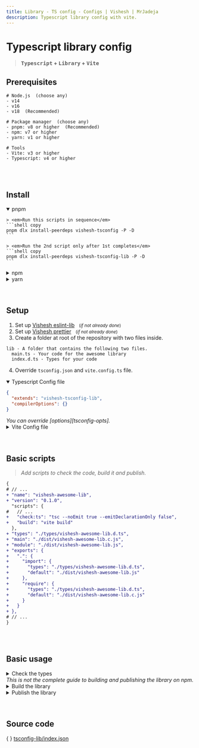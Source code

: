 ```yaml
---
title: Library - TS config - Configs | Vishesh | MrJadeja
description: Typescript library config with vite.
---
```



# Typescript library config

> **<kbd>Typescript</kbd> + <kbd>Library</kbd> + <kbd>Vite</kbd>**

## Prerequisites

```shell
# Node.js  (choose any)
- v14
- v16
- v18  (Recommended)

# Package manager  (choose any)
- pnpm: v8 or higher  (Recommended)
- npm: v7 or higher
- yarn: v1 or higher

# Tools
- Vite: v3 or higher
- Typescript: v4 or higher
```

<br />
<br />

## Install

<details open>
<summary>pnpm</summary>

    > <em>Run this scripts in sequence</em>
    ```shell copy
    pnpm dlx install-peerdeps vishesh-tsconfig -P -D
    ```

    > <em>Run the 2nd script only after 1st completes</em>
    ```shell copy
    pnpm dlx install-peerdeps vishesh-tsconfig-lib -P -D
    ```

</details>

<details >
<summary>npm</summary>

    > <em>Run this scripts in sequence</em>
    ```shell copy
    npm exec install-peerdeps vishesh-tsconfig -P -D
    ```

    > <em>Run the 2nd script only after 1st completes</em>
    ```shell copy
    npm exec install-peerdeps vishesh-tsconfig-lib -P -D
    ```

</details>

<details >
<summary>yarn</summary>

    > <em>Run this scripts in sequence</em>
    ```shell copy
    yarn dlx install-peerdeps vishesh-tsconfig -P -D
    ```

    > <em>Run the 2nd script only after 1st completes</em>
    ```shell copy
    yarn dlx install-peerdeps vishesh-tsconfig-lib -P -D
    ```

</details>

<br />
<br />

## Setup

1. Set up [Vishesh eslint-lib][eslint-lib] &nbsp;&nbsp;<small>(_if not already done_)</small>
2. Set up [Vishesh prettier][prettier] &nbsp;&nbsp;<small>(_if not already done_)</small>
3. Create a folder at root of the repository with two files inside.

```shell
lib - A folder that contains the following two files.
  main.ts - Your code for the awesome library
  index.d.ts - Types for your code
```

4. Override `tsconfig.json` and `vite.config.ts` file.

<details open>
<summary>Typescript Config file</summary>

```json filename="tsconfig.json" copy
{
  "extends": "vishesh-tsconfig-lib",
  "compilerOptions": {}
}
```

<Callout type="info">
  <em>You can override [options][tsconfig-opts].</em>
</Callout>

</details>

<details >
<summary>Vite Config file</summary>

```ts filename="vite.config.ts" copy
import { defineConfig } from "vite";
import dts from "vite-plugin-dts";

export default defineConfig({
  plugins: [
    dts({
      outDir: "types",
      copyDtsFiles: true,
      insertTypesEntry: true,
      entryRoot: "./lib",
    }),
  ],
  build: {
    lib: {
      entry: "./lib/main.ts",
      fileName: (format) => {
        if (format === "cjs") {
          return "vishesh-awesome-lib.c.js";
        }
        return "vishesh-awesome-lib.js";
      },
      // minify whitespace is disabled for es format
      // Ref: https://vitejs.dev/config/build-options.html#build-minify
      formats: ["es", "cjs"],
    },
  },
});
```

<Callout type="info">
  <em>You can override [config][vite-config].</em>
</Callout>

</details>

<br />
<br />

## Basic scripts

> <em>Add scripts to check the code, build it and publish.</em>

```diff filename="package.json"
{
# // ...
+ "name": "vishesh-awesome-lib",
+ "version": "0.1.0",
  "scripts": {
#   // ...
+   "check:ts": "tsc --noEmit true --emitDeclarationOnly false",
+   "build": "vite build"
  },
+ "types": "./types/vishesh-awesome-lib.d.ts",
+ "main": "./dist/vishesh-awesome-lib.c.js",
+ "module": "./dist/vishesh-awesome-lib.js",
+ "exports": {
+   ".": {
+     "import": {
+       "types": "./types/vishesh-awesome-lib.d.ts",
+       "default": "./dist/vishesh-awesome-lib.js"
+     },
+     "require": {
+       "types": "./types/vishesh-awesome-lib.d.ts",
+       "default": "./dist/vishesh-awesome-lib.c.js"
+     }
+   }
+ },
# // ...
}
```

<br />
<br />

## Basic usage

<details>
<summary>Check the types</summary>

> <em>Check the code against typescript options.</em>

<details open>
<summary>pnpm</summary>

```shell copy
pnpm check:ts
```

</details>

<details >
<summary>npm</summary>

```shell copy
npm run check:ts
```

</details>

<details >
<summary>yarn</summary>

```shell copy
yarn check:ts
```

</details>

</details>

<Callout type="warning">
  <em>This is not the complete guide to building</em>
  <em> and publishing the library on npm.</em>
</Callout>

<details>
<summary>Build the library</summary>

<details open>
<summary>pnpm</summary>

```shell copy
pnpm build
```

</details>

<details >
<summary>npm</summary>

```shell copy
npm run build
```

</details>

<details >
<summary>yarn</summary>

```shell copy
yarn build
```

</details>

</details>

<details>
<summary>Publish the library</summary>

<details open>
<summary>pnpm</summary>

```shell copy
pnpm publish --access public
```

</details>

<details >
<summary>npm</summary>

```shell copy
npm run publish --access public
```

</details>

<details >
<summary>yarn</summary>

```shell copy
yarn publish --access public
```

</details>
</details>

<br />
<br />

## Source code

\{ \} [tsconfig-lib/index.json](https://github.com/mrjadeja/vishesh/blob/main/src/packages/dev/tsconfig-lib/index.json)

[eslint-lib]: /configs/eslint-lib/base "Vishesh eslint library documentation"
[prettier]: /configs/prettier/base "Vishesh prettier documentation"
[vite-config]: https://vitejs.dev/config/ "Vite configuration documentation"
[tsconfig-opts]: https://www.typescriptlang.org/tsconfig "Typescript compiler options documentation"
